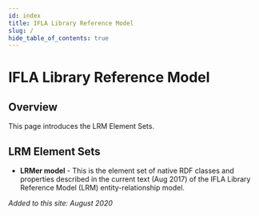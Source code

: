 ```yaml
---
id: index
title: IFLA Library Reference Model
slug: /
hide_table_of_contents: true
---
```



# IFLA Library Reference Model

## Overview

This page introduces the LRM Element Sets.

## LRM Element Sets

* **LRMer model** - This is the element set of native RDF classes and properties described in the current text (Aug 2017) of the IFLA Library Reference Model (LRM) entity-relationship model.



<QuickStart
  introductionPath="/intro/"
  elementsPath="/elements/"
  examplesPath="/examples/"
/>

<DownloadPanel
  pdfUrl="#"
  ttlUrl="/rdf/ttl/lrm.ttl"
  jsonLdUrl="/rdf/jsonld/lrm.jsonld"
  xmlUrl="/rdf/xml/lrm.xml"
/>

*Added to this site: August 2020*
